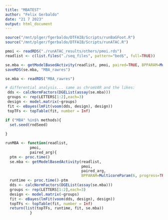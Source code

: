 ```yaml
---
title: "MBATEST"
author: "Felix Gerbaldo"
date: "21 7 2023"
output: html_document
---
```


```r
source("/mnt/plger/fgerbaldo/DTFAIB/Scripts/runBaGFoot.R")
source("/mnt/plger/fgerbaldo/DTFAIB/Scripts/runATAC.R")

pmoi <- readRDS("./runATAC_results/others/pmoi.rds")
readlist <- c(list.files("./seq_files", pattern="bed$", full=TRUE))

se.mba <- getModelBasedActivity(readlist, pmoi, paired=TRUE, BPPARAM=MulticoreParam(6, progress=TRUE))
saveRDS(se.mba, "MBA_rawres")

se.mba <- readRDS("MBA_rawres")

# differential analysis... same as chromVAR and the likes:
 dds <- calcNormFactors(DGEList(assay(se.mba)))
 groups <- rep(LETTERS[1:2],each=3)
 design <- model.matrix(~groups)
 fit <- eBayes(lmFit(voom(dds, design), design))
 topTFs <- topTable(fit, number = Inf)
```

```r
if ("MBA" %in$% methods){
  set.seed(rndSeed)
  
}
```

```r
runMBA <- function(readlist,
           pmoi,
           paired_arg){
  ptm <- proc.time()
  se.mba <- getModelBasedActivity(readlist, 
                                  pmoi, 
                                  paired_arg, 
                                  BPPARAM=MulticoreParam(6, progress=TRUE))
  runtime <- proc.time()-ptm
  dds <- calcNormFactors(DGEList(assay(se.mba)))
  groups <- rep(LETTERS[1:2],each=3)
  design <- model.matrix(~groups)
  fit <- eBayes(lmFit(voom(dds, design), design))
  topTFs <- topTable(fit, number = Inf)
  return(list(topTFs, runtime, fit, se.mba))
           }
```

